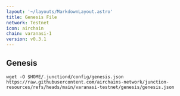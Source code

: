 ```yaml
---
layout: '~/layouts/MarkdownLayout.astro'
title: Genesis File
network: Testnet
icon: airchain
chain: varanasi-1
version: v0.3.1
---
```

## Genesis 

```
wget -O $HOME/.junctiond/config/genesis.json https://raw.githubusercontent.com/airchains-network/junction-resources/refs/heads/main/varanasi-testnet/genesis/genesis.json
```
